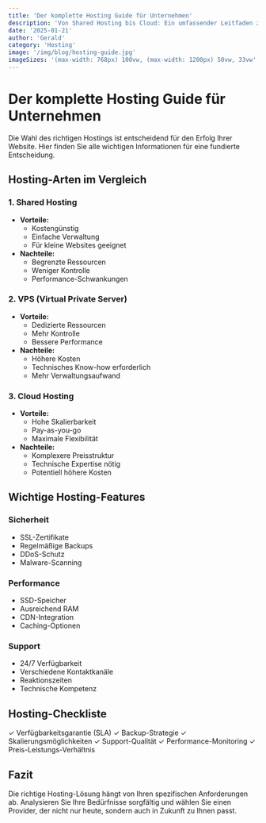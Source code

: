 ```yaml
---
title: 'Der komplette Hosting Guide für Unternehmen'
description: 'Von Shared Hosting bis Cloud: Ein umfassender Leitfaden zur Auswahl des richtigen Hosting-Pakets für Ihr Unternehmen.'
date: '2025-01-21'
author: 'Gerald'
category: 'Hosting'
image: '/img/blog/hosting-guide.jpg'
imageSizes: '(max-width: 768px) 100vw, (max-width: 1200px) 50vw, 33vw'
---
```


# Der komplette Hosting Guide für Unternehmen

Die Wahl des richtigen Hostings ist entscheidend für den Erfolg Ihrer Website. Hier finden Sie alle wichtigen Informationen für eine fundierte Entscheidung.

## Hosting-Arten im Vergleich

### 1. Shared Hosting
- **Vorteile:**
  - Kostengünstig
  - Einfache Verwaltung
  - Für kleine Websites geeignet
- **Nachteile:**
  - Begrenzte Ressourcen
  - Weniger Kontrolle
  - Performance-Schwankungen

### 2. VPS (Virtual Private Server)
- **Vorteile:**
  - Dedizierte Ressourcen
  - Mehr Kontrolle
  - Bessere Performance
- **Nachteile:**
  - Höhere Kosten
  - Technisches Know-how erforderlich
  - Mehr Verwaltungsaufwand

### 3. Cloud Hosting
- **Vorteile:**
  - Hohe Skalierbarkeit
  - Pay-as-you-go
  - Maximale Flexibilität
- **Nachteile:**
  - Komplexere Preisstruktur
  - Technische Expertise nötig
  - Potentiell höhere Kosten

## Wichtige Hosting-Features

### Sicherheit
- SSL-Zertifikate
- Regelmäßige Backups
- DDoS-Schutz
- Malware-Scanning

### Performance
- SSD-Speicher
- Ausreichend RAM
- CDN-Integration
- Caching-Optionen

### Support
- 24/7 Verfügbarkeit
- Verschiedene Kontaktkanäle
- Reaktionszeiten
- Technische Kompetenz

## Hosting-Checkliste

✓ Verfügbarkeitsgarantie (SLA)
✓ Backup-Strategie
✓ Skalierungsmöglichkeiten
✓ Support-Qualität
✓ Performance-Monitoring
✓ Preis-Leistungs-Verhältnis

## Fazit

Die richtige Hosting-Lösung hängt von Ihren spezifischen Anforderungen ab. Analysieren Sie Ihre Bedürfnisse sorgfältig und wählen Sie einen Provider, der nicht nur heute, sondern auch in Zukunft zu Ihnen passt.
